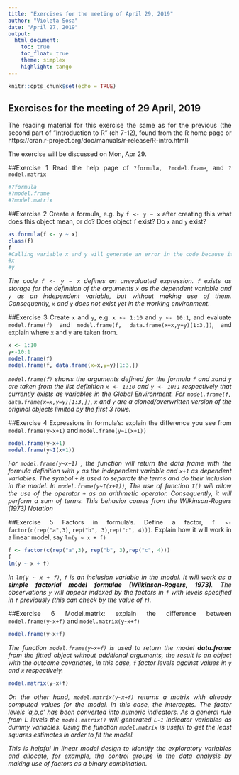 ```yaml
---
title: "Exercises for the meeting of April 29, 2019"
author: "Violeta Sosa"
date: "April 27, 2019"
output:
  html_document:
    toc: true
    toc_float: true
    theme: simplex
    highlight: tango
---
```


<style>
body {
text-align: justify}
</style>

```r
knitr::opts_chunk$set(echo = TRUE)
```

## Exercises for the meeting of 29 April, 2019

The reading material for this exercise the same as for the previous (the second part of ”Introduction to R” (ch 7-12), found from the R home page or https://cran.r-project.org/doc/manuals/r-release/R-intro.html) 

The exercise will be discussed on Mon, Apr 29.

##Exercise 1
Read the help page of `?formula, ?model.frame`, and `?model.matrix`

```r
#?formula
#?model.frame
#?model.matrix
```
##Exercise 2
Create a formula, e.g. by `f <- y ~ x` after creating this what does this object mean, or do? Does object `f` exist? Do `x` and `y` exist?

```r
as.formula(f <- y ~ x)
class(f)
f
#Calling variable x and y will generate an error in the code because it does not exist in the environment yet.
#x
#y
```
_The code `f <- y ~ x` defines an unevaluated expression. `f` exists as storage for the definition of the arguments `x` as the dependent variable and `y` as an independent variable, but without making use of them. Consequently, `x` and `y` does not exist yet in the working environment._

##Exercise 3
Create `x` and `y`, e.g. `x <- 1:10` and `y <- 10:1`, and evaluate `model.frame(f)` and `model.frame(f, data.frame(x=x,y=y)[1:3,])`, and explain where `x` and `y` are taken from.

```r
x <- 1:10
y<-10:1
model.frame(f)
model.frame(f, data.frame(x=x,y=y)[1:3,])
```
_`model.frame(f)` shows the arguments defined for the formula `f` and `x`and `y` are taken from the list definition `x <- 1:10` and `y <- 10:1` respectively that currently exists as variables in the Global Environment. For `model.frame(f, data.frame(x=x,y=y)[1:3,])`, `x` and `y` are a cloned/overwritten version of the original objects limited by the first 3 rows. _

##Exercise 4
Expressions in formula’s: explain the difference you see from `model.frame(y~x+1)` and `model.frame(y~I(x+1))`

```r
model.frame(y~x+1)
model.frame(y~I(x+1))
```
_For `model.frame(y~x+1)` , the function will return the data frame with the formula definition with `y` as the independent variable and `x+1` as dependent variables. The symbol `+` is used to separate the terms and do their inclusion in the model. In `model.frame(y~I(x+1))`, The use of function `I()` will allow the use of the operator `+` as an arithmetic operator. Consequently, it will perform a  sum of terms. This behavior comes from the Wilkinson-Rogers (1973) Notation_

##Exercise 5
Factors in formula’s. Define a factor, `f <- factor(c(rep("a",3)`, `rep("b", 3)`,`rep("c", 4)))`. Explain how it will work in a linear model, say `lm(y ~ x + f)`

```r
f <- factor(c(rep("a",3), rep("b", 3),rep("c", 4)))
f
lm(y ~ x + f)
```
_In `lm(y ~ x + f)`, `f` is an inclusion variable in the model. It will work as a **simple factorial model formulae (Wilkinson-Rogers, 1973)**. The observations `y` will appear indexed by the factors in `f` with levels specified in `f` previously (this can check by the value of `f`)._

##Exercise 6
Model.matrix: explain the difference between `model.frame(y~x+f)` and `model.matrix(y~x+f)`


```r
model.frame(y~x+f)
```
_The function `model.frame(y~x+f)` is used to return the model **data.frame** from the fitted object without additional arguments, the result is an object with the outcome covariates, in this case, `f` factor levels against values in `y` and `x` respectively._ 

```r
model.matrix(y~x+f)
```
_On the other hand, `model.matrix(y~x+f)` returns a matrix with already computed values for the model. In this case, the intercepts. The factor levels 'a,b,c' has been converted into numeric indicators. As a general rule from L levels the `model.matrix()` will generated `L-1` indicator variables as dummy variables. Using the function `model.matrix` is useful to get the least squares estimates in order to fit the model._

_This is helpful in linear model design to identify the exploratory variables and allocate, for example, the control groups in the data analysis by making use of factors as a binary combination._
